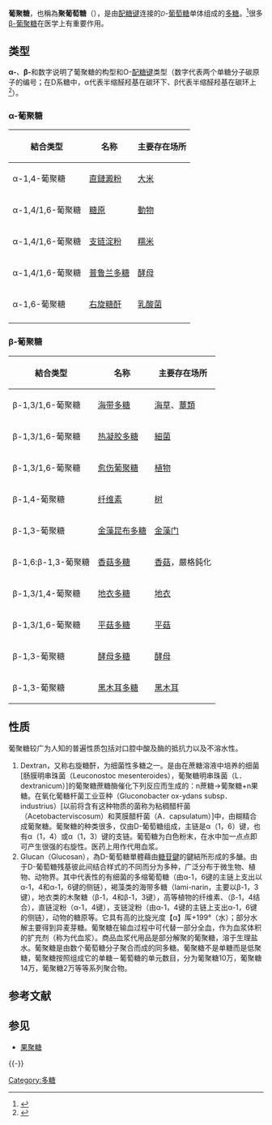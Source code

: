 '''葡聚糖'''，也稱為'''聚葡萄糖'''（{{lang-en|Glucan}}），是由[[配糖键|配糖键]]连接的<small>''D''</small>-[[葡萄糖|葡萄糖]]单体组成的[[多糖|多糖]]。<ref>{{MeshName|Glucans}}</ref>很多[[β-葡聚糖|β-葡聚糖]]在医学上有重要作用。

==类型==
{{multiple image
 | width = 200
 | image1 = Alpha-D-glucopyranose-2D-skeletal.png
 | alt1 = α-D-葡萄糖
 | image2 = Beta-D-Glucose.svg
 | alt2 = β-D-葡萄糖
 | footer = 在D系糖中，α代表半缩醛羟基在碳环下、β代表半缩醛羟基在碳环上。左：α-D-葡萄糖，右：β-D-葡萄糖
}}
'''α-'''、'''β-'''和数字说明了葡聚糖的构型和O-[[配糖键|配糖键]]类型（数字代表两个单糖分子碳原子的编号；在D系糖中，α代表半缩醛羟基在碳环下、β代表半缩醛羟基在碳环上<ref>{{cite book |author1=陆涛 |author2=etal |title=有机化学 |date=2011 |publisher=人民卫生出版社 |location=北京 |isbn=978-7-117-14386-8 |pages=490;498-501 |edition=第7版}}</ref>）。

===α-葡聚糖===
{{main|α-葡聚糖}}

{| class="wikitable"
!結合类型
!名称
!主要存在场所
|-
|α-1,4-葡聚糖
|[[直鏈澱粉|直鏈澱粉]]
|[[大米|大米]]
|-
|α-1,4/1,6-葡聚糖
|[[糖原|糖原]]
|[[動物|動物]]
|-
|α-1,4/1,6-葡聚糖
|[[支链淀粉|支链淀粉]]
|[[糯米|糯米]]
|-
|α-1,4/1,6-葡聚糖
|[[普鲁兰多糖|普鲁兰多糖]]
|[[酵母|酵母]]
|-
|α-1,6-葡聚糖
|[[右旋糖酐|右旋糖酐]]
|[[乳酸菌|乳酸菌]]
|-
|}

===β-葡聚糖===
{{main|β-葡聚糖}}
{| class="wikitable"
!結合类型
!名称
!主要存在场所
|-
|β-1,3/1,6-葡聚糖
|[[海带多糖|海带多糖]]
|[[海草|海草]]、[[蕈類|蕈類]]
|-
|β-1,3/1,6-葡聚糖
|[[热凝胶多糖|热凝胶多糖]]
|[[細菌|細菌]]
|-
|β-1,3/1,6-葡聚糖
|[[愈伤葡聚糖|愈伤葡聚糖]]
|[[植物|植物]]
|-
|β-1,4-葡聚糖
|[[纤维素|纤维素]]
|[[树|树]]
|-
|β-1,3-葡聚糖
|[[金藻昆布多糖|金藻昆布多糖]]
|[[金藻门|金藻门]]
|-
|β-1,6:β-1,3-葡聚糖
|[[香菇多糖|香菇多糖]]
|[[香菇|香菇]]，嚴格鈍化
|-
|β-1,3/1,4-葡聚糖
|[[地衣多糖|地衣多糖]]
|[[地衣|地衣]]
|-
|β-1,3/1,6-葡聚糖
|[[平菇多糖|平菇多糖]]
|[[平菇|平菇]]
|-
|β-1,3-葡聚糖
|[[酵母多糖|酵母多糖]]
|[[酵母|酵母]]
|-
|β-1,3-葡聚糖
|[[黑木耳多糖|黑木耳多糖]]
|[[黑木耳|黑木耳]]
|}

==性质==
{{無來源章節}}
葡聚糖较广为人知的普遍性质包括对口腔中酸及酶的抵抗力以及不溶水性。

#Dextran，又称右旋糖酐，为细菌性多糖之一。是由在蔗糖溶液中培养的细菌[肠膜明串珠菌（Leuconostoc mesenteroides），葡聚糖明串珠菌（L．dextranicum）]的葡聚糖蔗糖酶催化下列反应而生成的：n蔗糖→葡聚糖+n果糖。在氧化葡糖杆菌工业亚种（Gluconobacter ox-ydans subsp．industrius）[以前将含有这种物质的菌称为粘稠醋杆菌（Acetobacterviscosum）和荚膜醋杆菌（A．capsulatum）]中，由糊精合成葡聚糖。葡聚糖的种类很多，仅由D-葡萄糖组成，主链是α（1，6）键，也有α（1，4）或α（1，3）键的支链。葡萄糖为白色粉末，在水中加一点点即可产生很强的右旋性。医药上用作代用血浆。
#Glucan（Glucosan），為D-葡萄糖單體藉由[[糖苷鍵|糖苷鍵]]的鍵結所形成的多醣。由于D-葡萄糖残基彼此间结合样式的不同而分为多种，广泛分布于微生物、植物、动物界。其中代表性的有细菌的多缩葡萄糖（由α-1，6键的主链上支出以α-1，4和α-1，6键的侧链），褐藻类的海带多糖（lami-narin，主要以β-1，3键），地衣类的木聚糖（β-1，4和β-1，3键），高等植物的纤维素、（β-1，4结合），直链淀粉（α-1，4键），支链淀粉（由α-1，4键的主链上支出α-1，6键的侧链），动物的糖原等。它具有高的比旋光度【α】厍+199°（水）；部分水解主要得到异麦芽糖。葡聚糖在输血过程中可代替一部分全血，作为血浆体积的扩充剂（称为代血浆）。商品血浆代用品是部分解聚的葡聚糖，溶于生理盐水。葡聚糖是由数个葡萄糖分子聚合而成的同多糖。葡聚糖不是单糖而是低聚糖，葡聚糖按照组成它的单糖－葡萄糖的单元数目，分为葡聚糖10万，葡聚糖14万，葡聚糖2万等等系列聚合物。

== 参考文献 ==
{{Reflist}}

== 参见 ==
{{Portal box|化学|饮食}}
* [[果聚糖|果聚糖]]

{{-}}
{{Carbohydrates}}

{{Authority control}}

[[Category:多糖|Category:多糖]]